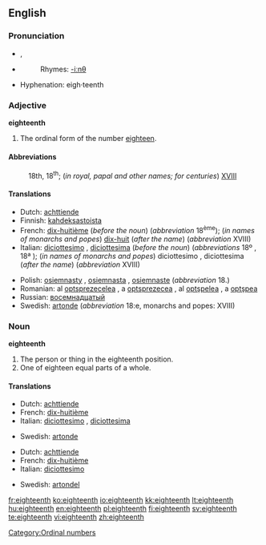 ==English==

===Pronunciation===
* {{IPA|/ˌeɪˈtiːnθ/}}, {{SAMPA|/%eIti:nT/}}
* {{audio|en-us-eighteenth.ogg|Audio (US)}}
*: Rhymes: [[Rhymes:English:-iːnθ|-iːnθ]]
* Hyphenation: eigh·teenth

===Adjective===
'''eighteenth'''

# The ordinal form of the number [[eighteen]].

====Abbreviations====
: 18th, 18<sup>th</sup>; (''in royal, papal and other names; for centuries'') [[XVIII]]

====Translations====
{{top}}
* Dutch: [[achttiende]]
* Finnish: [[kahdeksastoista]]
* French: [[dix-huitième]] (''before the noun'') (''abbreviation'' 18<sup>ème</sup>); (''in names of monarchs and popes'') [[dix-huit]] (''after the name'') (''abbreviation'' XVIII)
* Italian: [[diciottesimo]] {{m}}, [[diciottesima]] {{f}} (''before the noun'') (''abbreviations'' 18º {{m}}, 18ª {{f}}); (''in names of monarchs and popes'') diciottesimo {{m}}, diciottesima {{f}} (''after the name'') (''abbreviation'' XVIII)
{{mid}}
* Polish: [[osiemnasty]] {{m}}, [[osiemnasta]] {{f}}, [[osiemnaste]] {{n}} (''abbreviation'' 18.)
* Romanian: al [[optsprezecelea]] {{m}}, a [[optsprezecea]] {{f}}, al [[optşpelea]] {{italbrac|m, informal}}, a [[optşpea]] {{italbrac|f, informal}}
* Russian: [[восемнадцатый]] {{m}}
* Swedish: [[artonde]] (''abbreviation'' 18:e, monarchs and popes: XVIII)
{{bottom}}

===Noun===
'''eighteenth'''

# The person or thing in the eighteenth position.
# One of eighteen equal parts of a whole.

====Translations====
{{trans-top|The person or thing in the eighteenth position}}
* Dutch: [[achttiende]] {{m|f}}
* French: [[dix-huitième]] {{m|f}}
* Italian: [[diciottesimo]] {{m}}, [[diciottesima]] {{f}}
{{trans-mid}}
* Swedish: [[artonde]]
{{trans-bottom}}

{{trans-top|One of eighteen equal parts of a whole}}
* Dutch: [[achttiende]] {{n}}
* French: [[dix-huitième]] {{m}}
* Italian: [[diciottesimo]] {{m}}
{{trans-mid}}
* Swedish: [[artondel]]
{{trans-bottom}}

[[Category:Ordinal numbers]]

[[fr:eighteenth]]
[[ko:eighteenth]]
[[io:eighteenth]]
[[kk:eighteenth]]
[[lt:eighteenth]]
[[hu:eighteenth]]
[[en:eighteenth]]
[[pl:eighteenth]]
[[fi:eighteenth]]
[[sv:eighteenth]]
[[te:eighteenth]]
[[vi:eighteenth]]
[[zh:eighteenth]]